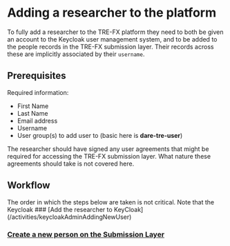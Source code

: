 
# Adding a researcher to the platform

To fully add a researcher to the TRE-FX platform
they need to both be given an account to the Keycloak user management system,
and to be added to the people records in the TRE-FX submission layer.
Their records across these are implicitly associated by their `username`.

## Prerequisites

Required information:
- First Name
- Last Name
- Email address
- Username
- User group(s) to add user to (basic here is **dare-tre-user**)

<Callout>
The researcher should have signed any user agreements 
that might be required for accessing the TRE-FX submission layer.
What nature these agreements should take is not covered here. 
</Callout>

## Workflow

<Callout>
The order in which the steps below are taken is not critical.
Note that the Keycloak 
</Callout>

<Steps>
### [Add the researcher to KeyCloak](/activities/keycloakAdminAddingNewUser)

### [Create a new person on the Submission Layer](/activities/submissionManagerAddingNewPerson)

</Steps>